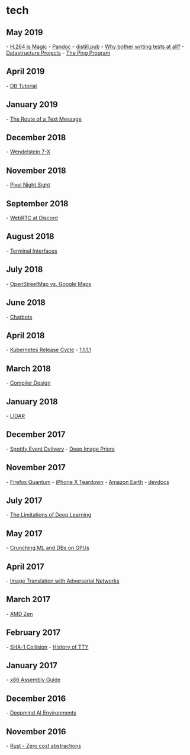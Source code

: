 
= tech =

== May 2019 ==
- [[https://sidbala.com/h-264-is-magic/|H.264 is Magic]]
- [[https://pandoc.org/|Pandoc]]
- [[https://distill.pub/|distill.pub]]
- [[https://dave.cheney.net/2019/05/14/why-bother-writing-tests-at-all|Why bother writing tests at all?]]
- [[http://web.stanford.edu/class/cs166/handouts/100%20Suggested%20Final%20Project%20Topics.pdf|Datastructure Projects]]
- [[http://images.globalknowledge.com/wwwimages/whitepaperpdf/WP_Mays_Ping.pdf|The Ping Program]]
== April 2019 ==
- [[https://cstack.github.io/db_tutorial/|DB Tutorial]]
== January 2019 ==
- [[https://scottbot.net/the-route-of-a-text-message/|The Route of a Text Message]]
== December 2018 ==
- [[https://www.ipp.mpg.de/4550215/11_18|Wendelstein 7-X]]
== November 2018 ==
- [[https://ai.googleblog.com/2018/11/night-sight-seeing-in-dark-on-pixel.html|Pixel Night Sight]]
== September 2018 ==
- [[https://blog.discordapp.com/how-discord-handles-two-and-half-million-concurrent-voice-users-using-webrtc-ce01c3187429|WebRTC at Discord]]
== August 2018 ==
- [[https://brandur.org/interfaces|Terminal Interfaces]]
== July 2018 ==
- [[https://www.openstreetmap.org/user/jbelien/diary/44356|OpenStreetMap vs. Google Maps]]
== June 2018 ==
- [[https://blog.growthbot.org/chatbots-were-the-next-big-thing-what-happened|Chatbots]]
== April 2018 ==
- [[https://gravitational.com/blog/kubernetes-release-cycle/#|Kubernetes Release Cycle]]
- [[https://blog.cloudflare.com/announcing-1111/|1.1.1.1]]
== March 2018 ==
- [[http://www.tedinski.com/2018/03/13/how-compilers-are-designed.html|Compiler Design]]
== January 2018 ==
- [[https://arstechnica.com/cars/2018/01/driving-around-without-a-driver-lidar-technology-explained/|LIDAR]]
== December 2017 ==
- [[https://labs.spotify.com/2017/11/20/autoscaling-pub-sub-consumers/|Spotify Event Delivery]]
- [[https://dmitryulyanov.github.io/deep_image_prior|Deep Image Priors]]
== November 2017 ==
- [[https://hacks.mozilla.org/2017/11/entering-the-quantum-era-how-firefox-got-fast-again-and-where-its-going-to-get-faster/|Firefox Quantum]]
- [[https://www.ifixit.com/Teardown/iPhone%2BX%2BTeardown/98975|iPhone X Teardown]]
- [[https://aws.amazon.com/earth/|Amazon Earth]]
- [[http://devdocs.io/|devdocs]]
== July 2017 ==
- [[https://blog.keras.io/the-limitations-of-deep-learning.html|The Limitations of Deep Learning]]
== May 2017 ==
- [[https://www.nextplatform.com/2017/05/08/crunching-machine-learning-databases-together-gpus|Crunching ML and DBs on GPUs]]
== April 2017 ==
- [[https://junyanz.github.io/CycleGAN/|Image Translation with Adversarial Networks]]
== March 2017 ==
- [[http://www.anandtech.com/show/11170/the-amd-zen-and-ryzen-7-review-a-deep-dive-on-1800x-1700x-and-1700|AMD Zen]]
== February 2017 ==
- [[https://security.googleblog.com/2017/02/announcing-first-sha1-collision.html|SHA-1 Collision]]
- [[http://www.linusakesson.net/programming/tty/|History of TTY]]
== January 2017 ==
- [[http://www.cs.virginia.edu/~evans/cs216/guides/x86.html|x86 Assembly Guide]]
== December 2016 ==
- [[https://deepmind.com/blog/open-sourcing-deepmind-lab/|Deepmind AI Environments]]
== November 2016 ==
- [[https://ruudvanasseldonk.com/2016/11/30/zero-cost-abstractions|Rust - Zero cost abstractions]]
